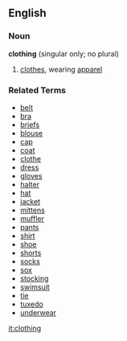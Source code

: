 ==English==
===Noun===
'''clothing''' (singular only; no plural)

# [[clothes]], wearing [[apparel]]

===Related Terms===
*[[belt]]
*[[bra]]
*[[briefs]]
*[[blouse]]
*[[cap]]
*[[coat]]
*[[clothe]]
*[[dress]]
*[[gloves]]
*[[halter]]
*[[hat]]
*[[jacket]]
*[[mittens]]
*[[muffler]]
*[[pants]]
*[[shirt]]
*[[shoe]]
*[[shorts]]
*[[socks]]
*[[sox]]
*[[stocking]]
*[[swimsuit]]
*[[tie]]
*[[tuxedo]]
*[[underwear]]

[[it:clothing]]